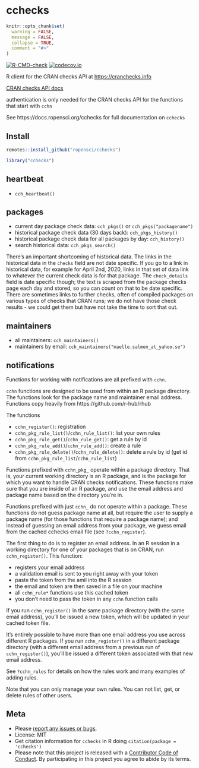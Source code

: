 cchecks
=======

```r
knitr::opts_chunk$set(
  warning = FALSE,
  message = FALSE,
  collapse = TRUE,
  comment = "#>"
)
```

[![R-CMD-check](https://github.com/ropensci/cchecks/workflows/R-CMD-check/badge.svg)](https://github.com/ropensci/cchecks/actions/)
[![codecov.io](https://codecov.io/github/ropensci/cchecks/coverage.svg?branch=master)](https://codecov.io/github/ropensci/cchecks?branch=master)

R client for the CRAN checks API at <https://cranchecks.info>

[CRAN checks API docs][docs]

authentication is only needed for the CRAN checks API for the functions that start with `cchn`

See https://docs.ropensci.org/cchecks for full documentation on `cchecks`

## Install

```r
remotes::install_github("ropensci/cchecks")
```

```r
library("cchecks")
```

## heartbeat

- `cch_heartbeat()`

## packages

- current day package check data: `cch_pkgs()` or `cch_pkgs("packagename")`
- historical package check data (30 days back): `cch_pkgs_history()`
- historical package check data for all packages by day: `cch_history()`
- search historical data: `cch_pkgs_search()`

There's an important shortcoming of historical data. The links in the historical
data in the `checks` field are not date specific. If you go to a link in historical
data, for example for April 2nd, 2020, links in that set of data link to whatever
the current check data is for that package. The `check_details` field is
date specific though; the text is scraped from the package checks page each day
and stored, so you can count on that to be date specific. There are sometimes
links to further checks, often of compiled packages on various types of checks
that CRAN runs; we do not have those check results - we could get them but 
have not take the time to sort that out.


## maintainers

- all maintainers: `cch_maintainers()`
- maintainers by email: `cch_maintainers("maelle.salmon_at_yahoo.se")`

## notifications

Functions for working with notifications are all prefixed with `cchn`. 

`cchn` functions are designed to be used from within an R package directory. The functions
look for the package name and maintainer email address. Functions copy heavily from 
https://github.com/r-hub/rhub

The functions

- `cchn_register()`: registration
- `cchn_pkg_rule_list()`/`cchn_rule_list()`: list your own rules
- `cchn_pkg_rule_get()`/`cchn_rule_get()`: get a rule by id
- `cchn_pkg_rule_add()`/`cchn_rule_add()`: create a rule
- `cchn_pkg_rule_delete()`/`cchn_rule_delete()`: delete a rule by id (get id from `cchn_pkg_rule_list`/`cchn_rule_list`)

Functions prefixed with `cchn_pkg_` operate within a package 
directory. That is, your current working directory is an R
package, and is the package for which you want to handle CRAN checks 
notifications. These functions make sure that you are inside of 
an R package, and use the email address and package name based
on the directory you're in.

Functions prefixed with just `cchn_` do not operate within a package.
These functions do not guess package name at all, but require the user
to supply a package name (for those functions that require a package name);
and instead of guessing an email address from your package, we guess email
from the cached cchecks email file (see `?cchn_register`).

The first thing to do is to register an email address. In an R session in a working directory for 
one of your packages that is on CRAN, run `cchn_register()`. This function:

- registers your email address
- a validation email is sent to you right away with your token
- paste the token from the amil into the R session
- the email and token are then saved in a file on your machine
- all `cchn_rule*` functions use this cached token
- you don't need to pass the token in any `cchn` function calls

If you run `cchn_register()` in the same package directory (with the same email address), 
you'll be issued a new token, which will be updated in your cached token file.

It's entirely possible to have more than one email address you use across different R packages. 
If you run `cchn_register()` in a different package directory (with a different email address
from a previous run of `cchn_register()`), you'll be issued a different token associated 
with that new email address.

See `?cchn_rules` for details on how the rules work and many examples of adding rules.

Note that you can only manage your own rules. You can not list, get, or delete rules 
of other users.

## Meta

* Please [report any issues or bugs](https://github.com/ropensci/cchecks/issues).
* License: MIT
* Get citation information for `cchecks` in R doing `citation(package = 'cchecks')`
* Please note that this project is released with a [Contributor Code of Conduct][coc]. By participating in this project you agree to abide by its terms.

[docs]: https://cranchecks.info/docs
[coc]: https://github.com/ropensci/cchecks/blob/master/CODE_OF_CONDUCT.md
